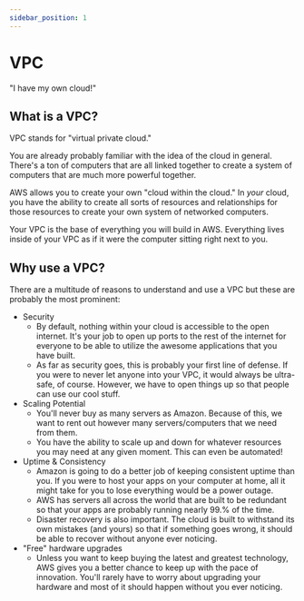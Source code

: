 ```yaml
---
sidebar_position: 1
---
```


# VPC

"I have my own cloud!"

## What is a VPC?

VPC stands for "virtual private cloud."

You are already probably familiar with the idea of the cloud in general. There's a ton of computers that are all linked together to create a system of computers that are much more powerful together.

AWS allows you to create your own "cloud within the cloud." In _your_ cloud, you have the ability to create all sorts of resources and relationships for those resources to create your own system of networked computers.

Your VPC is the base of everything you will build in AWS. Everything lives inside of your VPC as if it were the computer sitting right next to you.

## Why use a VPC?

There are a multitude of reasons to understand and use a VPC but these are probably the most prominent:

- Security
  - By default, nothing within your cloud is accessible to the open internet. It's your job to open up ports to the rest of the internet for everyone to be able to utilize the awesome applications that you have built.
  - As far as security goes, this is probably your first line of defense. If you were to never let anyone into your VPC, it would always be ultra-safe, of course. However, we have to open things up so that people can use our cool stuff.
- Scaling Potential
  - You'll never buy as many servers as Amazon. Because of this, we want to rent out however many servers/computers that we need from them.
  - You have the ability to scale up and down for whatever resources you may need at any given moment. This can even be automated!
- Uptime & Consistency
  - Amazon is going to do a better job of keeping consistent uptime than you. If you were to host your apps on your computer at home, all it might take for you to lose everything would be a power outage.
  - AWS has servers all across the world that are built to be redundant so that your apps are probably running nearly 99.% of the time.
  - Disaster recovery is also important. The cloud is built to withstand its own mistakes (and yours) so that if something goes wrong, it should be able to recover without anyone ever noticing.
- "Free" hardware upgrades
  - Unless you want to keep buying the latest and greatest technology, AWS gives you a better chance to keep up with the pace of innovation. You'll rarely have to worry about upgrading your hardware and most of it should happen without you ever noticing.
